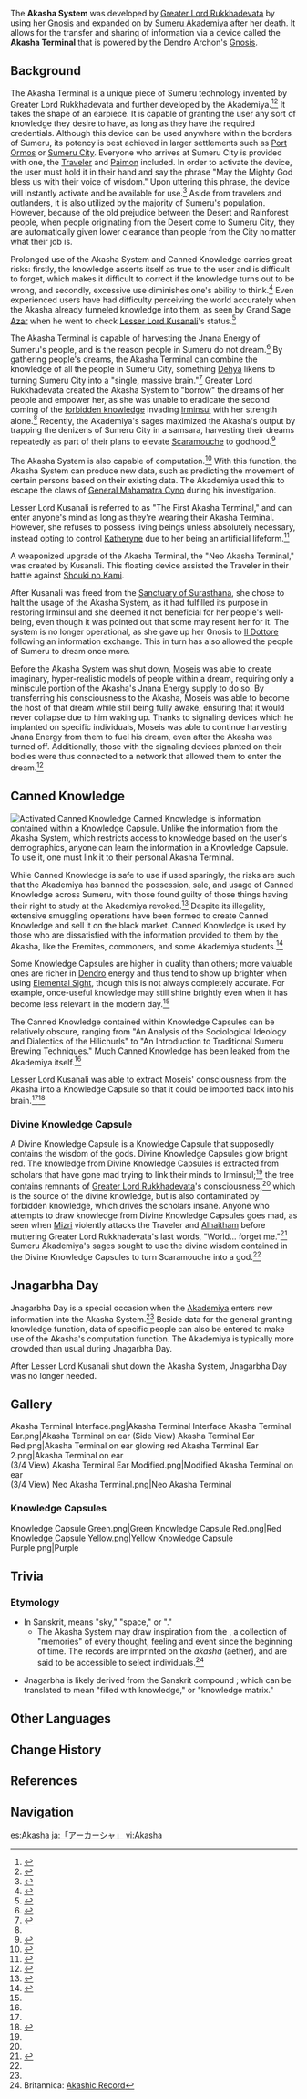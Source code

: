 {{Terminology Infobox
|image  = Akasha Terminal.png
|type   = Lore
|region = Sumeru
}}
The '''Akasha System''' was developed by [[Greater Lord Rukkhadevata]] by using her [[Gnosis]] and expanded on by [[Sumeru Akademiya]] after her death. It allows for the transfer and sharing of information via a device called the '''Akasha Terminal''' that is powered by the Dendro Archon's [[Gnosis]].

==Background==
The Akasha Terminal is a unique piece of Sumeru technology invented by Greater Lord Rukkhadevata and further developed by the Akademiya.<ref name="Boat">{{Ref/Quest|Where the Boat of Consciousness Lies}}</ref><ref>{{Ref/Quest|Silent Seeker of Knowledge}}</ref> It takes the shape of an earpiece. It is capable of granting the user any sort of knowledge they desire to have, as long as they have the required credentials. Although this device can be used anywhere within the borders of Sumeru, its potency is best achieved in larger settlements such as [[Port Ormos]] or [[Sumeru City]]. Everyone who arrives at Sumeru City is provided with one, the [[Traveler]] and [[Paimon]] included. In order to activate the device, the user must hold it in their hand and say the phrase "May the Mighty God bless us with their voice of wisdom." Upon uttering this phrase, the device will instantly activate and be available for use.<ref>{{Ref/Quest|The Trail of the God of Wisdom}}</ref> Aside from travelers and outlanders, it is also utilized by the majority of Sumeru's population. However, because of the old prejudice between the Desert and Rainforest people, when people originating from the Desert come to Sumeru City, they are automatically given lower clearance than people from the City no matter what their job is.

Prolonged use of the Akasha System and Canned Knowledge carries great risks: firstly, the knowledge asserts itself as true to the user and is difficult to forget, which makes it difficult to correct if the knowledge turns out to be wrong, and secondly, excessive use diminishes one's ability to think.<ref>{{Ref/Quest|Suspicious Smuggling Case}}</ref> Even experienced users have had difficulty perceiving the world accurately when the Akasha already funneled knowledge into them, as seen by Grand Sage [[Azar]] when he went to check [[Lesser Lord Kusanali]]'s status.<ref>{{Ref/Quest|Jnagarbha Day}}</ref>

The Akasha Terminal is capable of harvesting the Jnana Energy of Sumeru's people, and is the reason people in Sumeru do not dream.<ref>{{Ref/Quest|The Empty Illusions of the Sabzeruz Festival}}</ref> By gathering people's dreams, the Akasha Terminal can combine the knowledge of all the people in Sumeru City, something [[Dehya]] likens to turning Sumeru City into a "single, massive brain."<ref>{{Ref/Quest|The Continuation of the Sabzeruz Festival}}</ref> Greater Lord Rukkhadevata created the Akasha System to "borrow" the dreams of her people and empower her, as she was unable to eradicate the second coming of the [[forbidden knowledge]] invading [[Irminsul]] with her strength alone.<ref name="Boat"/> Recently, the Akademiya's sages maximized the Akasha's output by trapping the denizens of Sumeru City in a samsara, harvesting their dreams repeatedly as part of their plans to elevate [[Scaramouche]] to godhood.<ref name="Secrets of the Scorching Desert">{{Ref/Quest|Secret of the Scorching Desert}}</ref>

The Akasha System is also capable of computation.<ref name="Cry From the Eleazar Hospital">{{Ref/Quest|Cry From the Eleazar Hospital}}</ref> With this function, the Akasha System can produce new data, such as predicting the movement of certain persons based on their existing data. The Akademiya used this to escape the claws of [[Cyno|General Mahamatra Cyno]] during his investigation.

Lesser Lord Kusanali is referred to as "The First Akasha Terminal," and can enter anyone's mind as long as they're wearing their Akasha Terminal. However, she refuses to possess living beings unless absolutely necessary, instead opting to control [[Katheryne]] due to her being an artificial lifeform.<ref name="Dawn">{{Ref/Quest|Dawn (Quest)}}</ref>

A weaponized upgrade of the Akasha Terminal, the "Neo Akasha Terminal," was created by Kusanali. This floating device assisted the Traveler in their battle against [[Joururi Workshop|Shouki no Kami]].

After Kusanali was freed from the [[Sanctuary of Surasthana]], she chose to halt the usage of the Akasha System, as it had fulfilled its purpose in restoring Irminsul and she deemed it not beneficial for her people's well-being, even though it was pointed out that some may resent her for it. The system is no longer operational, as she gave up her Gnosis to [[Il Dottore]] following an information exchange. This in turn has also allowed the people of Sumeru to dream once more.

Before the Akasha System was shut down, [[Moseis]] was able to create imaginary, hyper-realistic models of people within a dream, requiring only a miniscule portion of the Akasha's Jnana Energy supply to do so. By transferring his consciousness to the Akasha, Moseis was able to become the host of that dream while still being fully awake, ensuring that it would never collapse due to him waking up. Thanks to signaling devices which he implanted on specific individuals, Moseis was able to continue harvesting Jnana Energy from them to fuel his dream, even after the Akasha was turned off. Additionally, those with the signaling devices planted on their bodies were thus connected to a network that allowed them to enter the dream.<ref name="Moseis">{{Ref/Quest|Dream of Falling}}</ref>

==Canned Knowledge==
[[File:Item Activated・Canned Knowledge.png|thumb|Activated Canned Knowledge]]
Canned Knowledge is information contained within a Knowledge Capsule. Unlike the information from the Akasha System, which restricts access to knowledge based on the user's demographics, anyone can learn the information in a Knowledge Capsule. To use it, one must link it to their personal Akasha Terminal.

While Canned Knowledge is safe to use if used sparingly, the risks are such that the Akademiya has banned the possession, sale, and usage of Canned Knowledge across Sumeru, with those found guilty of those things having their right to study at the Akademiya revoked.<ref>{{Ref/BB|Puspa Café Message Board|Matra's Message}}</ref> Despite its illegality, extensive smuggling operations have been formed to create Canned Knowledge and sell it on the black market. Canned Knowledge is used by those who are dissatisfied with the information provided to them by the Akasha, like the Eremites, commoners, and some Akademiya students.<ref name="Lost in Prosperity">{{Ref/Quest|Lost in Prosperity}}</ref>

Some Knowledge Capsules are higher in quality than others; more valuable ones are richer in [[Dendro]] energy and thus tend to show up brighter when using [[Elemental Sight]], though this is not always completely accurate. For example, once-useful knowledge may still shine brightly even when it has become less relevant in the modern day.<ref name="Lost in Prosperity"/>

The Canned Knowledge contained within Knowledge Capsules can be relatively obscure, ranging from "An Analysis of the Sociological Ideology and Dialectics of the Hilichurls" to "An Introduction to Traditional Sumeru Brewing Techniques." Much Canned Knowledge has been leaked from the Akademiya itself.<ref name="Lost in Prosperity"/>

Lesser Lord Kusanali was able to extract Moseis' consciousness from the Akasha into a Knowledge Capsule so that it could be imported back into his brain.<ref name="Moseis"/><ref>{{Ref/Quest|Dream of Farewell}}</ref>

===Divine Knowledge Capsule===
A Divine Knowledge Capsule is a Knowledge Capsule that supposedly contains the wisdom of the gods. Divine Knowledge Capsules glow bright red. The knowledge from Divine Knowledge Capsules is extracted from scholars that have gone mad trying to link their minds to Irminsul;<ref name="Secrets of the Scorching Desert"/> the tree contains remnants of [[Greater Lord Rukkhadevata]]'s consciousness,<ref name="Dawn"/>  which is the source of the divine knowledge, but is also contaminated by forbidden knowledge, which drives the scholars insane. Anyone who attempts to draw knowledge from Divine Knowledge Capsules goes mad, as seen when [[Mizri]] violently attacks the Traveler and [[Alhaitham]] before muttering Greater Lord Rukkhadevata's last words, "World... forget me."<ref>{{Ref/Quest|Ever So Close}}</ref> Sumeru Akademiya's sages sought to use the divine wisdom contained in the Divine Knowledge Capsules to turn Scaramouche into a god.<ref name="Secrets of the Scorching Desert"/>

==Jnagarbha Day==
Jnagarbha Day is a special occasion when the [[Akademiya]] enters new information into the Akasha System.<ref name="Cry From the Eleazar Hospital"/> Beside data for the general granting knowledge function, data of specific people can also be entered to make use of the Akasha's computation function. The Akademiya is typically more crowded than usual during Jnagarbha Day.

After Lesser Lord Kusanali shut down the Akasha System, Jnagarbha Day was no longer needed.

<!--The information entered as news and announcements do not need to wait until the next Jnagarbha Day.<ref>{{Ref/Quest|The Coming of the Sabzeruz Festival}}</ref><ref>{{Ref/BB|Akademiya Public Message Board|Canned Knowledge Smuggling}}</ref> It supposes that the data entered during the Jnagarbha Day required deeper access to the Akasha, and the Jnagarbha Day itself may be akin to the Akasha's maintenance day.
-->
==Gallery==
<gallery>
Akasha Terminal Interface.png|Akasha Terminal Interface
Akasha Terminal Ear.png|Akasha Terminal on ear (Side View)
Akasha Terminal Ear Red.png|Akasha Terminal on ear glowing red
Akasha Terminal Ear 2.png|Akasha Terminal on ear<br>(3/4 View)
Akasha Terminal Ear Modified.png|Modified Akasha Terminal on ear<br>(3/4 View)
Neo Akasha Terminal.png|Neo Akasha Terminal
</gallery>

===Knowledge Capsules===
<gallery>
Knowledge Capsule Green.png|Green
Knowledge Capsule Red.png|Red
Knowledge Capsule Yellow.png|Yellow
Knowledge Capsule Purple.png|Purple
</gallery>

==Trivia==
===Etymology===
* In Sanskrit, {{Lang|{{w|akasha}}|sa=आकाश|sa_rm=''ākāśa''}} means "sky," "space," or "{{W|Aether (classical element)|aether}}."
** The Akasha System may draw inspiration from the {{W|Akashic records}}, a collection of "memories" of every thought, feeling and event since the beginning of time. The records are imprinted on the ''akasha'' (aether), and are said to be accessible to select individuals.<ref>Britannica: [https://www.britannica.com/topic/Akashic-record Akashic Record]</ref>

* Jnagarbha is likely derived from the Sanskrit compound {{Lang|''jñānagarbha''|sa=ज्ञानगर्भ, lit.|sa_tl=knowledge-womb}}; which can be translated to mean "filled with knowledge," or "knowledge matrix."

==Other Languages==
{{Other Languages
|en        = Akasha System
|zhs       = 「虚空」
|zhs_rm    = "Xūkōng"
|zht       = 「虛空」
|zht_rm    = "Xūkōng"
|ja        = 「アーカーシャ」
|ja_rm     = "Aakaasha"
|ko        = 「허공」
|es        = Akasha
|fr        = Akasha
|ru        = Акаша
|th        = Akasha
|vi        = "Akasha"
|de        = Akasha-System
|id        = Akasha System
|pt        = Sistema Akasha
|tr        = Akaşa Sistemi
|it        = Sistema dell'Akasha
}}

==Change History==
{{Change History|3.0}}

==References==
{{Reflist|2}}

==Navigation==
{{Lore Navbox|Terminology}}

[[es:Akasha]]
[[ja:「アーカーシャ」]]
[[vi:Akasha]]